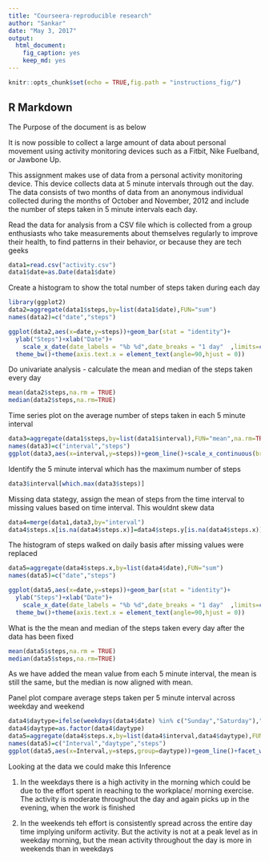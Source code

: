 ```yaml
---
title: "Courseera-reproducible research"
author: "Sankar"
date: "May 3, 2017"
output: 
  html_document: 
    fig_caption: yes
    keep_md: yes
---
```


```r
knitr::opts_chunk$set(echo = TRUE,fig.path = "instructions_fig/")
```

## R Markdown
The Purpose of the document is as below

It is now possible to collect a large amount of data about personal movement using activity monitoring devices such as a Fitbit, Nike Fuelband, or Jawbone Up. 

This assignment makes use of data from a personal activity monitoring device. This device collects data at 5 minute intervals through out the day. The data consists of two months of data from an anonymous individual collected during the months of October and November, 2012 and include the number of steps taken in 5 minute intervals each day.

Read the data for analysis from a CSV file which is collected from a group enthusiasts who take measurements about themselves regularly to improve their health, to find patterns in their behavior, or because they are tech geeks

```r
data1=read.csv("activity.csv")
data1$date=as.Date(data1$date)
```

    
    
      

Create a histogram to show the total number of steps taken during each day  

```r
library(ggplot2)
data2=aggregate(data1$steps,by=list(data1$date),FUN="sum")
names(data2)=c("date","steps")

ggplot(data2,aes(x=date,y=steps))+geom_bar(stat = "identity")+
  ylab("Steps")+xlab("Date")+
    scale_x_date(date_labels = "%b %d",date_breaks = "1 day"  ,limits=c(min(data2$date),max(data2$date)))+
  theme_bw()+theme(axis.text.x = element_text(angle=90,hjust = 0))
```
  
Do univariate analysis - calculate the mean and median of the steps taken every day

```r
mean(data2$steps,na.rm = TRUE)
median(data2$steps,na.rm=TRUE)
```
  
Time series plot on the average number of steps taken in each 5 minute interval
```r
data3=aggregate(data1$steps,by=list(data1$interval),FUN="mean",na.rm=TRUE)
names(data3)=c("interval","steps")
ggplot(data3,aes(x=interval,y=steps))+geom_line()+scale_x_continuous(breaks = seq(0000,2355,25))+theme(axis.text.x = element_text(angle=90,hjust = 0))
```

Identify the 5 minute interval which has the maximum number of steps
```r
data3$interval[which.max(data3$steps)]
```

Missing data stategy, assign the mean of steps from the time interval to missing values based on time interval. This wouldnt skew data  
```r
data4=merge(data1,data3,by="interval")
data4$steps.x[is.na(data4$steps.x)]=data4$steps.y[is.na(data4$steps.x)]
```

The histogram of steps walked on daily basis after missing values were replaced
```r
data5=aggregate(data4$steps.x,by=list(data4$date),FUN="sum")
names(data5)=c("date","steps")

ggplot(data5,aes(x=date,y=steps))+geom_bar(stat = "identity")+
  ylab("Steps")+xlab("Date")+
    scale_x_date(date_labels = "%b %d",date_breaks = "1 day"  ,limits=c(min(data5$date),max(data5$date)))+
  theme_bw()+theme(axis.text.x = element_text(angle=90,hjust = 0))
```

What is the the mean and median of the steps taken every day after the data has been fixed

```r
mean(data5$steps,na.rm = TRUE)
median(data5$steps,na.rm=TRUE)
```
As we have added the mean value from each 5 minute interval, the mean is still the same, but the median is now aligned with mean.

Panel plot compare average steps taken per 5 minute interval across weekday and weekend

```r
data4$daytype=ifelse(weekdays(data4$date) %in% c("Sunday","Saturday"),"Weekend","Weekday")
data4$daytype=as.factor(data4$daytype)
data5=aggregate(data4$steps.x,by=list(data4$interval,data4$daytype),FUN="mean",na.rm=TRUE)
names(data5)=c("Interval","daytype","steps")
ggplot(data5,aes(x=Interval,y=steps,group=daytype))+geom_line()+facet_wrap(~daytype)+scale_x_continuous(breaks = seq(0000,2355,50))+theme(axis.text.x = element_text(angle=90,hjust = 0))
```

Looking at the data we could make this Inference

1. In the weekdays there is a high activity in the morning which could be due to the effort spent in reaching to the workplace/ morning exercise. The activity is moderate throughout the day and again picks up in the evening, when the work is finished

2. In the weekends teh effort is consistently spread across the entire day time implying uniform activity. But the activity is not at a peak level as in weekday morning, but the mean activity throughout the day is more in weekends than in weekdays
